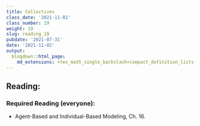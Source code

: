 ```yaml
---
title: Collectives
class_date: '2021-11-02'
class_number: 19
weight: 19
slug: reading_19
pubdate: '2021-07-31'
date: '2021-11-02'
output:
  blogdown::html_page:
    md_extensions: +tex_math_single_backslash+compact_definition_lists
---
```

## Reading:

### Required Reading (everyone):

* Agent-Based and Individual-Based Modeling, Ch. 16.

